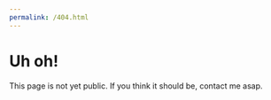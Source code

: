 ```yaml
---
permalink: /404.html
---
```


# Uh oh!

This page is not yet public. If you think it should be, contact me asap.
